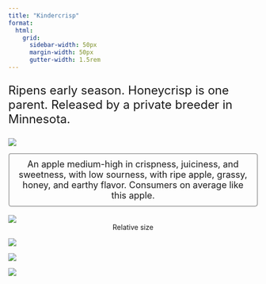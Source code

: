 ```yaml
---
title: "Kindercrisp"
format:
  html: 
    grid:
      sidebar-width: 50px
      margin-width: 50px
      gutter-width: 1.5rem
---
```


:::{style="font-size: x-large;"}
Ripens early season. Honeycrisp is one parent. Released by a private breeder in Minnesota.
:::

::: grid
::: g-col-4

![](img/transparentapples/kinder-crop.png)

:::{style="font-size: large; border: 2px ridge Gainsboro; padding: 10px; border-radius: 5px;"}
<center>An apple medium-high in crispness, juiciness, and sweetness, with low sourness, with ripe apple, grassy, honey, and earthy flavor. Consumers on average like this apple.</center>
:::

<br>
![](img/KINDER-crop.jpg)
<center>Relative size</center>

:::

::: g-col-6

![](img/websitefigs/Apple_Kindercrisp.svg)



![](img/flavfigs/flavor_plot_Kindercrisp.svg)
<br>

![](img/likingfigs/Liking_Kindercrisp.svg)
:::
:::
  
